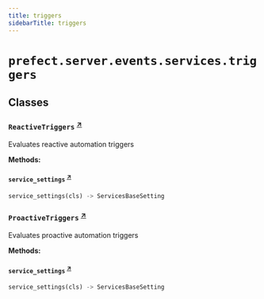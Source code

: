 ```yaml
---
title: triggers
sidebarTitle: triggers
---
```


# `prefect.server.events.services.triggers`

## Classes

### `ReactiveTriggers` <sup><a href="https://github.com/PrefectHQ/prefect/blob/main/src/prefect/server/events/services/triggers.py#L24" target="_blank">↗</a></sup>


Evaluates reactive automation triggers


**Methods:**

#### `service_settings` <sup><a href="https://github.com/PrefectHQ/prefect/blob/main/src/prefect/server/events/services/triggers.py#L30" target="_blank">↗</a></sup>

```python
service_settings(cls) -> ServicesBaseSetting
```

### `ProactiveTriggers` <sup><a href="https://github.com/PrefectHQ/prefect/blob/main/src/prefect/server/events/services/triggers.py#L64" target="_blank">↗</a></sup>


Evaluates proactive automation triggers


**Methods:**

#### `service_settings` <sup><a href="https://github.com/PrefectHQ/prefect/blob/main/src/prefect/server/events/services/triggers.py#L68" target="_blank">↗</a></sup>

```python
service_settings(cls) -> ServicesBaseSetting
```
